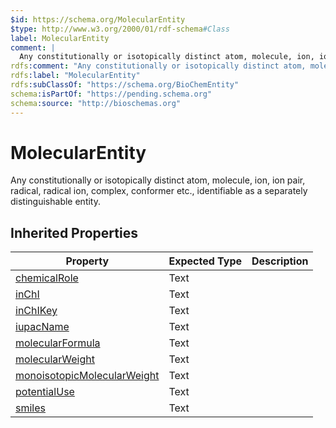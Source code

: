```yaml
---
$id: https://schema.org/MolecularEntity
$type: http://www.w3.org/2000/01/rdf-schema#Class
label: MolecularEntity
comment: |
  Any constitutionally or isotopically distinct atom, molecule, ion, ion pair, radical, radical ion, complex, conformer etc., identifiable as a separately distinguishable entity.
rdfs:comment: "Any constitutionally or isotopically distinct atom, molecule, ion, ion pair, radical, radical ion, complex, conformer etc., identifiable as a separately distinguishable entity."
rdfs:label: "MolecularEntity"
rdfs:subClassOf: "https://schema.org/BioChemEntity"
schema:isPartOf: "https://pending.schema.org"
schema:source: "http://bioschemas.org"
---
```


# MolecularEntity

Any constitutionally or isotopically distinct atom, molecule, ion, ion pair, radical, radical ion, complex, conformer etc., identifiable as a separately distinguishable entity.

## Inherited Properties

| Property | Expected Type | Description |
| --- | --- | --- |
| [chemicalRole](https://schema.org/chemicalRole) | Text |  |
| [inChI](https://schema.org/inChI) | Text |  |
| [inChIKey](https://schema.org/inChIKey) | Text |  |
| [iupacName](https://schema.org/iupacName) | Text |  |
| [molecularFormula](https://schema.org/molecularFormula) | Text |  |
| [molecularWeight](https://schema.org/molecularWeight) | Text |  |
| [monoisotopicMolecularWeight](https://schema.org/monoisotopicMolecularWeight) | Text |  |
| [potentialUse](https://schema.org/potentialUse) | Text |  |
| [smiles](https://schema.org/smiles) | Text |  |
